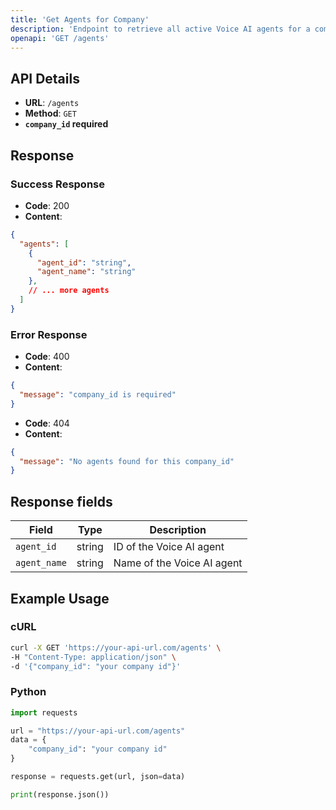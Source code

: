 ```yaml
---
title: 'Get Agents for Company'
description: 'Endpoint to retrieve all active Voice AI agents for a company'
openapi: 'GET /agents'
---
```


## API Details

- **URL**: `/agents`
- **Method**: `GET`
- **`company_id` required**

## Response

### Success Response

- **Code**: 200
- **Content**: 
```json
{
  "agents": [
    {
      "agent_id": "string",
      "agent_name": "string"
    },
    // ... more agents
  ]
}
```

### Error Response
- **Code**: 400
- **Content**: 
```json
{
  "message": "company_id is required"
}
```

- **Code**: 404
- **Content**: 
```json
{
  "message": "No agents found for this company_id"
}
```

## Response fields

| Field | Type | Description |
|--------|------|-------------|
| `agent_id` | string | ID of the Voice AI agent |
| `agent_name` | string | Name of the Voice AI agent |

## Example Usage

### cURL

```bash
curl -X GET 'https://your-api-url.com/agents' \
-H "Content-Type: application/json" \
-d '{"company_id": "your company id"}'
```

### Python

```python
import requests

url = "https://your-api-url.com/agents"
data = {
    "company_id": "your company id"
}

response = requests.get(url, json=data)

print(response.json())
```